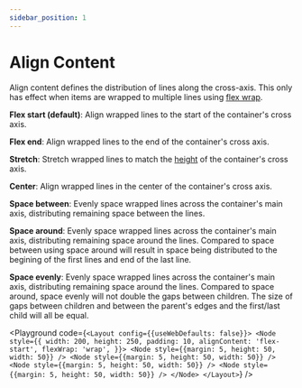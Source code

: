 ```yaml
---
sidebar_position: 1
---
```



# Align Content

Align content defines the distribution of lines along the cross-axis. This only
has effect when items are wrapped to multiple lines using [flex wrap](/docs/styling/flex-wrap).

**Flex start (default)**: Align wrapped lines to the start of the container's cross axis.

**Flex end**: Align wrapped lines to the end of the container's cross axis.

**Stretch**: Stretch wrapped lines to match the [height](/docs/styling/width-height) of the container's cross axis.

**Center**: Align wrapped lines in the center of the container's cross axis.

**Space between**: Evenly space wrapped lines across the container's main axis, distributing
remaining space between the lines.

**Space around**: Evenly space wrapped lines across the container's main axis, distributing
remaining space around the lines. Compared to space between using
space around will result in space being distributed to the begining of
the first lines and end of the last line.

**Space evenly**: Evenly space wrapped lines across the container's main axis, distributing
remaining space around the lines. Compared to space around, space evenly will not
double the gaps between children. The size of gaps between children and between
the parent's edges and the first/last child will all be equal.

<Playground code={`<Layout config={{useWebDefaults: false}}>
  <Node
    style={{
      width: 200,
      height: 250,
      padding: 10,
      alignContent: 'flex-start',
      flexWrap: 'wrap',
    }}>
    <Node style={{margin: 5, height: 50, width: 50}} />
    <Node style={{margin: 5, height: 50, width: 50}} />
    <Node style={{margin: 5, height: 50, width: 50}} />
    <Node style={{margin: 5, height: 50, width: 50}} />
  </Node>
</Layout>`} />
